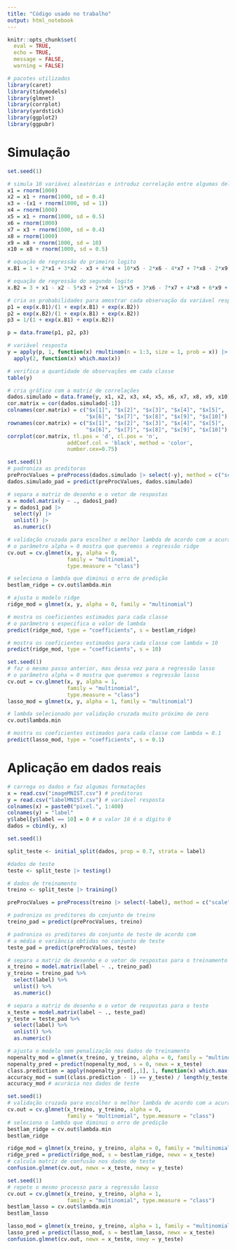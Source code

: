 ```yaml
---
title: "Código usado no trabalho"
output: html_notebook
---
```


```r
knitr::opts_chunk$set(
  eval = TRUE,
  echo = TRUE, 
  message = FALSE, 
  warning = FALSE)
```

```r
# pacotes utilizados
library(caret)
library(tidymodels)
library(glmnet)
library(corrplot)
library(yardstick)
library(ggplot2)
library(ggpubr)
```

# Simulação

```r
set.seed(1)

# simula 10 variávei aleatórias e introduz correlação entre algumas delas
x1 = rnorm(1000)
x2 = x1 + rnorm(1000, sd = 0.4)
x3 = -(x1 + rnorm(1000, sd = 1))
x4 = rnorm(1000)
x5 = x1 + rnorm(1000, sd = 0.5)
x6 = rnorm(1000)
x7 = x3 + rnorm(1000, sd = 0.4)
x8 = rnorm(1000)
x9 = x8 + rnorm(1000, sd = 10)
x10 = x8 + rnorm(1000, sd = 0.5)

# equação de regressão do primeiro logito
x.B1 = 1 + 2*x1 + 3*x2 - x3 + 4*x4 + 10*x5 - 2*x6 - 4*x7 + 7*x8 - 2*x9 + x10

# equação de regressão do segundo logito
x.B2 = 3 + x1 - x2 - 5*x3 + 2*x4 + 15*x5 + 3*x6 - 7*x7 + 4*x8 + 6*x9 + 9*x10

# cria as probabilidades para amostrar cada observação da variável resposta
p1 = exp(x.B1)/(1 + exp(x.B1) + exp(x.B2))
p2 = exp(x.B2)/(1 + exp(x.B1) + exp(x.B2))
p3 = 1/(1 + exp(x.B1) + exp(x.B2))

p = data.frame(p1, p2, p3)

# variável resposta
y = apply(p, 1, function(x) rmultinom(n = 1:3, size = 1, prob = x)) |> 
  apply(2, function(x) which.max(x))

# verifica a quantidade de observações em cada classe
table(y)

# cria gráfico com a matriz de correlações
dados.simulado = data.frame(y, x1, x2, x3, x4, x5, x6, x7, x8, x9, x10)
cor.matrix = cor(dados.simulado[-1])
colnames(cor.matrix) = c("$x[1]", "$x[2]", "$x[3]", "$x[4]", "$x[5]",
                         "$x[6]", "$x[7]", "$x[8]", "$x[9]", "$x[10]")
rownames(cor.matrix) = c("$x[1]", "$x[2]", "$x[3]", "$x[4]", "$x[5]",
                         "$x[6]", "$x[7]", "$x[8]", "$x[9]", "$x[10]")
corrplot(cor.matrix, tl.pos = 'd', cl.pos = 'n', 
                   addCoef.col = 'black', method = 'color',
                   number.cex=0.75)
```

```r
set.seed(1)
# padroniza as preditoras
preProcValues = preProcess(dados.simulado |> select(-y), method = c("scale", "center"))
dados.simulado_pad = predict(preProcValues, dados.simulado)

# separa a matriz de desenho e o vetor de respostas
x = model.matrix(y ~ ., dados1_pad)
y = dados1_pad |> 
  select(y) |> 
  unlist() |> 
  as.numeric()

# validação cruzada para escolher o melhor lambda de acordo com a acurácia
# o parâmetro alpha = 0 mostra que queremos a regressão ridge
cv.out = cv.glmnet(x, y, alpha = 0,
                   family = "multinomial", 
                   type.measure = "class")

# seleciona o lambda que diminui o erro de predição
bestlam_ridge = cv.out$lambda.min

# ajusta o modelo ridge
ridge_mod = glmnet(x, y, alpha = 0, family = "multinomial")

# mostra os coeficientes estimados para cada classe
# o parâmetro s especifica o valor de lambda
predict(ridge_mod, type = "coefficients", s = bestlam_ridge)

# mostra os coeficientes estimados para cada classe com lambda = 10
predict(ridge_mod, type = "coefficients", s = 10)
```

```r
set.seed(1)
# faz o mesmo passo anterior, mas dessa vez para a regressão lasso
# o parâmetro alpha = 0 mostra que queremos a regressão lasso
cv.out = cv.glmnet(x, y, alpha = 1,
                   family = "multinomial", 
                   type.measure = "class")
lasso_mod = glmnet(x, y, alpha = 1, family = "multinomial")

# lambda selecionado por validação cruzada muito próximo de zero
cv.out$lambda.min

# mostra os coeficientes estimados para cada classe com lambda = 0.1
predict(lasso_mod, type = "coefficients", s = 0.1)
```

# Aplicação em dados reais

```r
# carrega os dados e faz algumas formatações
x = read.csv("imageMNIST.csv") # preditoras
y = read.csv("labelMNIST.csv") # variável resposta
colnames(x) = paste0("pixel.", 1:400)
colnames(y) = "label"
y$label[y$label == 10] = 0 # o valor 10 é o dígito 0
dados = cbind(y, x)
```

```r
set.seed(1)

split_teste <- initial_split(dados, prop = 0.7, strata = label)

#dados de teste
teste <- split_teste |> testing()

# dados de treinamento
treino <- split_teste |> training()

preProcValues = preProcess(treino |> select(-label), method = c("scale", "center"))

# padroniza os preditores do conjunto de treino
treino_pad = predict(preProcValues, treino)

# padroniza os preditores do conjunto de teste de acordo com
# a média e variância obtidas no conjunto de teste
teste_pad = predict(preProcValues, teste)
```

```r
# separa a matriz de desenho e o vetor de respostas para o treinamento
x_treino = model.matrix(label ~ ., treino_pad)
y_treino = treino_pad %>%
  select(label) %>%
  unlist() %>%
  as.numeric()

# separa a matriz de desenho e o vetor de respostas para o teste
x_teste = model.matrix(label ~ ., teste_pad)
y_teste = teste_pad %>%
  select(label) %>%
  unlist() %>%
  as.numeric()
```


```r
# ajusta o modelo sem penalização nos dados de treinamento
nopenalty_mod = glmnet(x_treino, y_treino, alpha = 0, family = "multinomial")
nopenalty_pred = predict(nopenalty_mod, s = 0, newx = x_teste)
class.prediction = apply(nopenalty_pred[,,1], 1, function(x) which.max(x))
accuracy_mod = sum((class.prediction - 1) == y_teste) / length(y_teste)
accuracy_mod # acurácia nos dados de teste
```

```r
set.seed(1)
# validação cruzada para escolher o melhor lambda de acordo com a acurácia
cv.out = cv.glmnet(x_treino, y_treino, alpha = 0, 
                   family = "multinomial", type.measure = "class")
# seleciona o lambda que diminui o erro de predição
bestlam_ridge = cv.out$lambda.min
bestlam_ridge
```

```r
ridge_mod = glmnet(x_treino, y_treino, alpha = 0, family = "multinomial")
ridge_pred = predict(ridge_mod, s = bestlam_ridge, newx = x_teste)
# calcula matriz de confusão nos dados de teste
confusion.glmnet(cv.out, newx = x_teste, newy = y_teste)
```

```r
set.seed(1)
# repete o mesmo processo para a regressão lasso
cv.out = cv.glmnet(x_treino, y_treino, alpha = 1, 
                   family = "multinomial", type.measure = "class")
bestlam_lasso = cv.out$lambda.min
bestlam_lasso
```

```r
lasso_mod = glmnet(x_treino, y_treino, alpha = 1, family = "multinomial")
lasso_pred = predict(lasso_mod, s = bestlam_lasso, newx = x_teste)
confusion.glmnet(cv.out, newx = x_teste, newy = y_teste)
```
